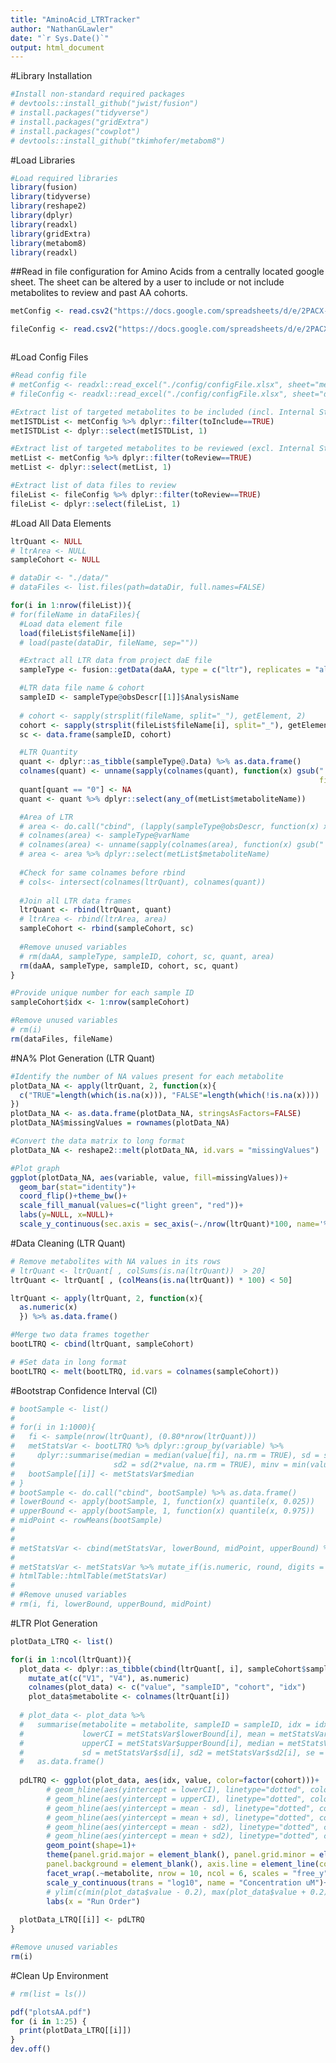 ```yaml
---
title: "AminoAcid_LTRTracker"
author: "NathanGLawler"
date: "`r Sys.Date()`"
output: html_document
---
```


#Library Installation
```r
#Install non-standard required packages
# devtools::install_github("jwist/fusion")
# install.packages("tidyverse")
# install.packages("gridExtra")
# install.packages("cowplot")
# devtools::install_github("tkimhofer/metabom8")
```

#Load Libraries
```r
#Load required libraries
library(fusion)
library(tidyverse)
library(reshape2)
library(dplyr)
library(readxl) 
library(gridExtra)
library(metabom8)
library(readxl)
```

##Read in file configuration for Amino Acids from a centrally located google sheet. The sheet can be altered by a user to include or not include metabolites to review and past AA cohorts.

```r
metConfig <- read.csv2("https://docs.google.com/spreadsheets/d/e/2PACX-1vSugXXHxtwZIijb9r41-vUln-aLvhiRsncr2DwSvSjF3tr99pLTQCJlge3UB2RwuCeVJikUmE6G3HCZ/pub?output=csv", header = TRUE, sep = ",")

fileConfig <- read.csv2("https://docs.google.com/spreadsheets/d/e/2PACX-1vSugXXHxtwZIijb9r41-vUln-aLvhiRsncr2DwSvSjF3tr99pLTQCJlge3UB2RwuCeVJikUmE6G3HCZ/pub?gid=631312894&single=true&output=csv", header = TRUE, sep = ",")



```


#Load Config Files
```r
#Read config file
# metConfig <- readxl::read_excel("./config/configFile.xlsx", sheet="metabolites")
# fileConfig <- readxl::read_excel("./config/configFile.xlsx", sheet="dataFiles")

#Extract list of targeted metabolites to be included (incl. Internal Standards)
metISTDList <- metConfig %>% dplyr::filter(toInclude==TRUE)
metISTDList <- dplyr::select(metISTDList, 1)

#Extract list of targeted metabolites to be reviewed (excl. Internal Standards)
metList <- metConfig %>% dplyr::filter(toReview==TRUE)
metList <- dplyr::select(metList, 1)

#Extract list of data files to review
fileList <- fileConfig %>% dplyr::filter(toReview==TRUE)
fileList <- dplyr::select(fileList, 1)
```



#Load All Data Elements
```r
ltrQuant <- NULL
# ltrArea <- NULL
sampleCohort <- NULL

# dataDir <- "./data/"
# dataFiles <- list.files(path=dataDir, full.names=FALSE)

for(i in 1:nrow(fileList)){
# for(fileName in dataFiles){
  #Load data element file
  load(fileList$fileName[i])
  # load(paste(dataDir, fileName, sep=""))

  #Extract all LTR data from project daE file
  sampleType <- fusion::getData(daAA, type = c("ltr"), replicates = "all")

  #LTR data file name & cohort
  sampleID <- sampleType@obsDescr[[1]]$AnalysisName
 
  # cohort <- sapply(strsplit(fileName, split="_"), getElement, 2)
  cohort <- sapply(strsplit(fileList$fileName[i], split="_"), getElement, 2)
  sc <- data.frame(sampleID, cohort)

  #LTR Quantity
  quant <- dplyr::as_tibble(sampleType@.Data) %>% as.data.frame()
  colnames(quant) <- unname(sapply(colnames(quant), function(x) gsub(" [IS]", "", x, 
                                                                     fixed = TRUE)))
  quant[quant == "0"] <- NA
  quant <- quant %>% dplyr::select(any_of(metList$metaboliteName))

  #Area of LTR
  # area <- do.call("cbind", (lapply(sampleType@obsDescr, function(x) x$Area))) %>% as.data.frame()
  # colnames(area) <- sampleType@varName
  # colnames(area) <- unname(sapply(colnames(area), function(x) gsub(" [IS]", "", x, fixed = TRUE)))
  # area <- area %>% dplyr::select(metList$metaboliteName)
  
  #Check for same colnames before rbind
  # cols<- intersect(colnames(ltrQuant), colnames(quant))
  
  #Join all LTR data frames
  ltrQuant <- rbind(ltrQuant, quant)
  # ltrArea <- rbind(ltrArea, area)
  sampleCohort <- rbind(sampleCohort, sc)
  
  #Remove unused variables
  # rm(daAA, sampleType, sampleID, cohort, sc, quant, area)
  rm(daAA, sampleType, sampleID, cohort, sc, quant)
}

#Provide unique number for each sample ID
sampleCohort$idx <- 1:nrow(sampleCohort)

#Remove unused variables
# rm(i)
rm(dataFiles, fileName)
```

#NA% Plot Generation (LTR Quant)
```r
#Identify the number of NA values present for each metabolite
plotData_NA <- apply(ltrQuant, 2, function(x){
  c("TRUE"=length(which(is.na(x))), "FALSE"=length(which(!is.na(x))))
})
plotData_NA <- as.data.frame(plotData_NA, stringsAsFactors=FALSE)
plotData_NA$missingValues = rownames(plotData_NA)

#Convert the data matrix to long format
plotData_NA <- reshape2::melt(plotData_NA, id.vars = "missingValues")

#Plot graph
ggplot(plotData_NA, aes(variable, value, fill=missingValues))+
  geom_bar(stat="identity")+
  coord_flip()+theme_bw()+
  scale_fill_manual(values=c("light green", "red"))+
  labs(y=NULL, x=NULL)+
  scale_y_continuous(sec.axis = sec_axis(~./nrow(ltrQuant)*100, name='%'), name='n')
```

#Data Cleaning (LTR Quant)
```r
# Remove metabolites with NA values in its rows
# ltrQuant <- ltrQuant[ , colSums(is.na(ltrQuant))  > 20]
ltrQuant <- ltrQuant[ , (colMeans(is.na(ltrQuant)) * 100) < 50]

ltrQuant <- apply(ltrQuant, 2, function(x){
  as.numeric(x)
  }) %>% as.data.frame()

#Merge two data frames together
bootLTRQ <- cbind(ltrQuant, sampleCohort)

# #Set data in long format
bootLTRQ <- melt(bootLTRQ, id.vars = colnames(sampleCohort))

```

#Bootstrap Confidence Interval (CI)
```r

# bootSample <- list()
# 
# for(i in 1:1000){
#   fi <- sample(nrow(ltrQuant), (0.80*nrow(ltrQuant)))
#   metStatsVar <- bootLTRQ %>% dplyr::group_by(variable) %>% 
#     dplyr::summarise(median = median(value[fi], na.rm = TRUE), sd = sd(value, na.rm = TRUE), 
#                      sd2 = sd(2*value, na.rm = TRUE), minv = min(value, na.rm = TRUE), maxv = max(value, na.rm = TRUE), se = sd/sqrt(nrow(ltrQuant)))
#   bootSample[[i]] <- metStatsVar$median
# }
# bootSample <- do.call("cbind", bootSample) %>% as.data.frame()
# lowerBound <- apply(bootSample, 1, function(x) quantile(x, 0.025))
# upperBound <- apply(bootSample, 1, function(x) quantile(x, 0.975))
# midPoint <- rowMeans(bootSample)
# 
# 
# metStatsVar <- cbind(metStatsVar, lowerBound, midPoint, upperBound) %>% as.data.frame()
# 
# metStatsVar <- metStatsVar %>% mutate_if(is.numeric, round, digits = 3)
# htmlTable::htmlTable(metStatsVar)
# 
# #Remove unused variables
# rm(i, fi, lowerBound, upperBound, midPoint)
```

#LTR Plot Generation
```r
plotData_LTRQ <- list()

for(i in 1:ncol(ltrQuant)){
  plot_data <- dplyr::as_tibble(cbind(ltrQuant[, i], sampleCohort$sampleID, sampleCohort$cohort, sampleCohort$idx)) %>%
    mutate_at(c("V1", "V4"), as.numeric)
    colnames(plot_data) <- c("value", "sampleID", "cohort", "idx")
    plot_data$metabolite <- colnames(ltrQuant[i])
    
  # plot_data <- plot_data %>%
  #   summarise(metabolite = metabolite, sampleID = sampleID, idx = idx, cohort = cohort, value = value, 
  #             lowerCI = metStatsVar$lowerBound[i], mean = metStatsVar$midPoint[i], 
  #             upperCI = metStatsVar$upperBound[i], median = metStatsVar$median[i], 
  #             sd = metStatsVar$sd[i], sd2 = metStatsVar$sd2[i], se = metStatsVar$se[i]) %>%
  #   as.data.frame()
  
  pdLTRQ <- ggplot(plot_data, aes(idx, value, color=factor(cohort)))+
        # geom_hline(aes(yintercept = lowerCI), linetype="dotted", colour="BLACK")+
        # geom_hline(aes(yintercept = upperCI), linetype="dotted", colour="BLACK")+
        # geom_hline(aes(yintercept = mean - sd), linetype="dotted", colour="RED")+
        # geom_hline(aes(yintercept = mean + sd), linetype="dotted", colour="RED")+
        # geom_hline(aes(yintercept = mean - sd2), linetype="dotted", colour="GREEN")+
        # geom_hline(aes(yintercept = mean + sd2), linetype="dotted", colour="GREEN")+
        geom_point(shape=1)+
        theme(panel.grid.major = element_blank(), panel.grid.minor = element_blank(), 
        panel.background = element_blank(), axis.line = element_line(colour="BLACK"))+
        facet_wrap(.~metabolite, nrow = 10, ncol = 6, scales = "free_y")+
        scale_y_continuous(trans = "log10", name = "Concentration uM")+
        # ylim(c(min(plot_data$value - 0.2), max(plot_data$value + 0.2))) +
        labs(x = "Run Order")
  
  plotData_LTRQ[[i]] <- pdLTRQ
}

#Remove unused variables
rm(i)

```

#Clean Up Environment
```r
# rm(list = ls())
```

```r

pdf("plotsAA.pdf")
for (i in 1:25) {
  print(plotData_LTRQ[[i]])
}
dev.off()

```
